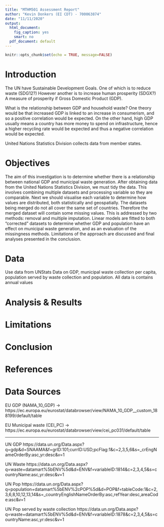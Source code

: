 ```yaml
---
title: "MTHM501 Assessment Report"
author: "Kevin Donkers (EI CDT) - 700063874"
date: "11/11/2020"
output:
  html_document:
    fig_caption: yes
    smart: no
  pdf_document: default
---
```


```r
knitr::opts_chunk$set(echo = TRUE, message=FALSE)
```

# Introduction
The UN have Sustainable Development Goals.
One of which is to reduce waste (SDG12?)
However another is to increase human prosperity (SDGX?)
A measure of prosperity if Gross Domestic Product (GDP).

What is the relationship between GDP and household waste?
One theory would be that increased GDP is linked to an increase in consumerism, and so a positive correlation would be expected.
On the other hand, high GDP usually means a country has more money to spend on infrastructure, hence a higher recycling rate would be expected and thus a negative correlation would be expected.

United Nations Statistics Division collects data from member states.

# Objectives
The aim of this investigation is to determine whether there is a relationship 
between national GDP and municipal waste generation. 
After obtaining data from the United Nations Statistics Division, we must tidy the data. 
This involves combining multiple datasets and processing variable so they are comparable.
Next we should visualise each variable to determine how values are distributed,
both statistically and geospatially.
The datasets being merged do not all cover the same set of countries.
Therefore the merged dataset will contain some missing values.
This is addressed by two methods: removal and multiple imputation.
Linear models are fitted to both "corrected" datasets to determine whether GDP and population have an effect on municipal waste generation,
and as an evaluation of the missingness methods.
Limitations of the approach are discussed and final analyses presented in the conclusion.

<!-- 1. Tidy data -->
<!-- 2. Map the data (gdp, waste) -->
<!-- 3. Fix missing data (multiple imputation?) -->
<!-- 4. Linear model across countries (pick a year), across time (pick a country), then multi-variable linear model. -->
<!-- 5*. Factor in population? -->
<!-- 6*. Factor in clustering across regions? -->
<!-- 7. Final analyses presented. -->
<!-- 8. Limitations of approach discussed. -->

# Data
Use data from UNStats
Data on GDP, municipal waste collection per capita, population served by waste collection and population. 
All data is contains annual values 



# Analysis & Results

# Limitations

# Conclusion

\pagebreak

# References

# Data Sources

EU GDP (NAMA_10_GDP) -> https://ec.europa.eu/eurostat/databrowser/view/NAMA_10_GDP__custom_188199/default/table

EU Municipal waste (CEI_PC) -> https://ec.europa.eu/eurostat/databrowser/view/cei_pc031/default/table

---
UN GDP
https://data.un.org/Data.aspx?q=gdp&d=SNAAMA&f=grID:101;currID:USD;pcFlag:1&c=2,3,5,6&s=_crEngNameOrderBy:asc,yr:desc&v=1

UN Waste
https://data.un.org/Data.aspx?q=waste+datamart%5bENV%5d&d=ENV&f=variableID:1814&c=2,3,4,5&s=countryName:asc,yr:desc&v=1

UN Pop
https://data.un.org/Data.aspx?q=population+datamart%5bENV%2cPOP%5d&d=POP&f=tableCode:1&c=2,3,6,8,10,12,13,14&s=_countryEnglishNameOrderBy:asc,refYear:desc,areaCode:asc&v=1

UN Pop served by waste collection
https://data.un.org/Data.aspx?q=waste+datamart%5bENV%5d&d=ENV&f=variableID:1878&c=2,3,4,5&s=countryName:asc,yr:desc&v=1
